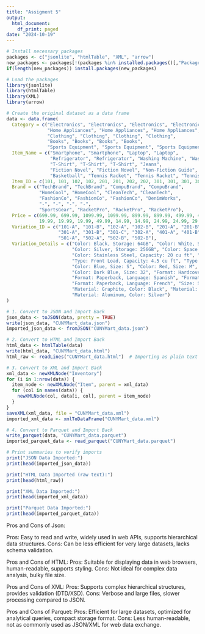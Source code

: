 ```yaml
---
title: "Assigment 5"
output:
  html_document:
    df_print: paged
date: "2024-10-19"
---
```


```r
# Install necessary packages
packages <- c("jsonlite", "htmlTable", "XML", "arrow")
new_packages <- packages[!(packages %in% installed.packages()[,"Package"])]
if(length(new_packages)) install.packages(new_packages)

# Load the packages
library(jsonlite)
library(htmlTable)
library(XML)
library(arrow)

# Create the original dataset as a data frame
data <- data.frame(
  Category = c("Electronics", "Electronics", "Electronics", "Electronics", 
               "Home Appliances", "Home Appliances", "Home Appliances", "Home Appliances", 
               "Clothing", "Clothing", "Clothing", "Clothing", 
               "Books", "Books", "Books", "Books", 
               "Sports Equipment", "Sports Equipment", "Sports Equipment", "Sports Equipment"),
  Item_Name = c("Smartphone", "Smartphone", "Laptop", "Laptop", 
                "Refrigerator", "Refrigerator", "Washing Machine", "Washing Machine", 
                "T-Shirt", "T-Shirt", "T-Shirt", "Jeans", 
                "Fiction Novel", "Fiction Novel", "Non-Fiction Guide", "Non-Fiction Guide", 
                "Basketball", "Tennis Racket", "Tennis Racket", "Tennis Racket"),
  Item_ID = c(101, 101, 102, 102, 201, 201, 202, 202, 301, 301, 301, 302, 401, 401, 402, 402, 501, 502, 502, 502),
  Brand = c("TechBrand", "TechBrand", "CompuBrand", "CompuBrand", 
            "HomeCool", "HomeCool", "CleanTech", "CleanTech", 
            "FashionCo", "FashionCo", "FashionCo", "DenimWorks", 
            "-", "-", "-", "-", 
            "SportsGear", "RacketPro", "RacketPro", "RacketPro"),
  Price = c(699.99, 699.99, 1099.99, 1099.99, 899.99, 899.99, 499.99, 499.99, 
            19.99, 19.99, 19.99, 49.99, 14.99, 14.99, 24.99, 24.99, 29.99, 89.99, 89.99, 89.99),
  Variation_ID = c("101-A", "101-B", "102-A", "102-B", "201-A", "201-B", "202-A", "202-B", 
                   "301-A", "301-B", "301-C", "302-A", "401-A", "401-B", "402-A", "402-B", 
                   "501-A", "502-A", "502-B", "502-B"),
  Variation_Details = c("Color: Black, Storage: 64GB", "Color: White, Storage: 128GB", 
                        "Color: Silver, Storage: 256GB", "Color: Space Gray, Storage: 512GB", 
                        "Color: Stainless Steel, Capacity: 20 cu ft", "Color: White, Capacity: 18 cu ft", 
                        "Type: Front Load, Capacity: 4.5 cu ft", "Type: Top Load, Capacity: 5.0 cu ft", 
                        "Color: Blue, Size: S", "Color: Red, Size: M", "Color: Green, Size: L", 
                        "Color: Dark Blue, Size: 32", "Format: Hardcover, Language: English", 
                        "Format: Paperback, Language: Spanish", "Format: eBook, Language: English", 
                        "Format: Paperback, Language: French", "Size: Size 7, Color: Orange", 
                        "Material: Graphite, Color: Black", "Material: Aluminum, Color: Silver", 
                        "Material: Aluminum, Color: Silver")
)

# 1. Convert to JSON and Import Back
json_data <- toJSON(data, pretty = TRUE)
write(json_data, "CUNYMart_data.json")
imported_json_data <- fromJSON("CUNYMart_data.json")

# 2. Convert to HTML and Import Back
html_data <- htmlTable(data)
write(html_data, "CUNYMart_data.html")
html_raw <- readLines("CUNYMart_data.html")  # Importing as plain text

# 3. Convert to XML and Import Back
xml_data <- newXMLNode("Inventory")
for (i in 1:nrow(data)) {
  item_node <- newXMLNode("Item", parent = xml_data)
  for (col in names(data)) {
    newXMLNode(col, data[i, col], parent = item_node)
  }
}
saveXML(xml_data, file = "CUNYMart_data.xml")
imported_xml_data <- xmlToDataFrame("CUNYMart_data.xml")

# 4. Convert to Parquet and Import Back
write_parquet(data, "CUNYMart_data.parquet")
imported_parquet_data <- read_parquet("CUNYMart_data.parquet")

# Print summaries to verify imports
print("JSON Data Imported:")
print(head(imported_json_data))

print("HTML Data Imported (raw text):")
print(head(html_raw))

print("XML Data Imported:")
print(head(imported_xml_data))

print("Parquet Data Imported:")
print(head(imported_parquet_data))

```


Pros and Cons of Json:

Pros: Easy to read and write, widely used in web APIs, supports hierarchical data structures.
Cons: Can be less efficient for very large datasets, lacks schema validation.

Pros and Cons of HTML:
Pros: Suitable for displaying data in web browsers, human-readable, supports styling.
Cons: Not ideal for complex data analysis, bulky file size.

Pros and Cons of XML:
Pros: Supports complex hierarchical structures, provides validation (DTD/XSD).
Cons: Verbose and large files, slower processing compared to JSON.

Pros and Cons of Parquet:
Pros: Efficient for large datasets, optimized for analytical queries, compact storage format.
Cons: Less human-readable, not as commonly used as JSON/XML for web data exchange.

